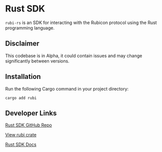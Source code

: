 # Rust SDK

`rubi-rs` is an SDK for interacting with the Rubicon protocol using the Rust programming language.

## Disclaimer
This codebase is in Alpha, it could contain issues and may change significantly between versions.

## Installation
Run the following Cargo command in your project directory:

```
cargo add rubi
```

## Developer Links
[Rust SDK GitHub Repo](https://github.com/RubiconDeFi/rubi-rs/)

[View rubi crate](https://crates.io/crates/rubi)

[Rust SDK Docs](https://docs.rs/rubi/)
